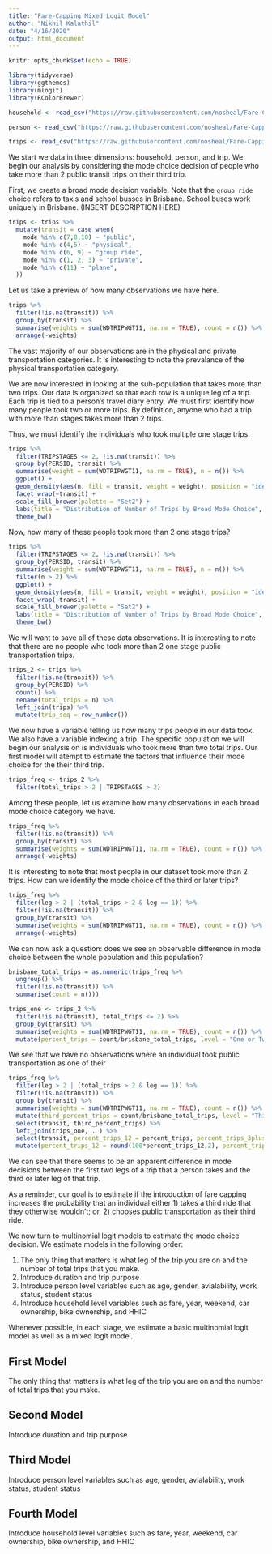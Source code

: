 ```yaml
---
title: "Fare-Capping Mixed Logit Model"
author: "Nikhil Kalathil"
date: "4/16/2020"
output: html_document
---
```


```r
knitr::opts_chunk$set(echo = TRUE)
```

```r
library(tidyverse)
library(ggthemes)
library(mlogit)
library(RColorBrewer)
```


```r
household <- read_csv("https://raw.githubusercontent.com/nosheal/Fare-Capping-Mixed-Logit/master/brisbane_household.csv")
```

```r
person <- read_csv("https://raw.githubusercontent.com/nosheal/Fare-Capping-Mixed-Logit/master/brisbane_person.csv")
```

```r
trips <- read_csv("https://raw.githubusercontent.com/nosheal/Fare-Capping-Mixed-Logit/master/brisbane_trips_clean.csv")
```

We start we data in three dimensions: household, person, and trip. We begin our analysis by considering the mode choice decision of people who take more than 2 public transit trips on their third trip. 

First, we create a broad mode decision variable. Note that the `group ride` choice refers to taxis and school busses in Brisbane. School buses work uniquely in Brisbane. (INSERT DESCRIPTION HERE) 

```r
trips <- trips %>% 
  mutate(transit = case_when(
    mode %in% c(7,8,10) ~ "public", 
    mode %in% c(4,5) ~ "physical",
    mode %in% c(6, 9) ~ "group ride", 
    mode %in% c(1, 2, 3) ~ "private", 
    mode %in% c(11) ~ "plane",
  ))
```

Let us take a preview of how many observations we have here. 


```r
trips %>% 
  filter(!is.na(transit)) %>% 
  group_by(transit) %>% 
  summarise(weights = sum(WDTRIPWGT11, na.rm = TRUE), count = n()) %>% 
  arrange(-weights)
```

The vast majority of our observations are in the physical and private transportation categories. It is interesting to note the prevalance of the physical transportation category.

We are now interested in looking at the sub-population that takes more than two trips. Our data is organized so that each row is a unique leg of a trip. Each trip is tied to a person's travel diary entry. We must first identify how many people took two or more trips. By definition, anyone who had a trip with more than  stages takes more than 2 trips. 

Thus, we must identify the individuals who took multiple one stage trips.  

```r
trips %>% 
  filter(TRIPSTAGES <= 2, !is.na(transit)) %>% 
  group_by(PERSID, transit) %>% 
  summarise(weight = sum(WDTRIPWGT11, na.rm = TRUE), n = n()) %>% 
  ggplot() + 
  geom_density(aes(n, fill = transit, weight = weight), position = "identity") + 
  facet_wrap(~transit) +
  scale_fill_brewer(palette = "Set2") + 
  labs(title = "Distribution of Number of Trips by Broad Mode Choice", fill = "Broad Mode Choice", x = "Trips") + 
  theme_bw()
```

Now, how many of these people took more than 2 one stage trips? 

```r
trips %>% 
  filter(TRIPSTAGES <= 2, !is.na(transit)) %>% 
  group_by(PERSID, transit) %>% 
  summarise(weight = sum(WDTRIPWGT11, na.rm = TRUE), n = n()) %>% 
  filter(n > 2) %>% 
  ggplot() + 
  geom_density(aes(n, fill = transit, weight = weight), position = "identity") + 
  facet_wrap(~transit) +
  scale_fill_brewer(palette = "Set2") + 
  labs(title = "Distribution of Number of Trips by Broad Mode Choice", fill = "Broad Mode Choice", x = "Trips") + 
  theme_bw()
```

We will want to save all of these data observations. It is interesting to note that there are no people who took more than 2 one stage public transportation trips. 

```r
trips_2 <- trips %>% 
  filter(!is.na(transit)) %>% 
  group_by(PERSID) %>% 
  count() %>% 
  rename(total_trips = n) %>% 
  left_join(trips) %>% 
  mutate(trip_seq = row_number())
```

We now have a variable telling us how many trips people in our data took. We also have a variable indexing a trip. The specific population we will begin our analysis on is individuals who took more than two total trips. Our first model will atempt to estimate the factors that influence their mode choice for the their third trip. 

```r
trips_freq <- trips_2 %>% 
  filter(total_trips > 2 | TRIPSTAGES > 2)
```

Among these people, let us examine how many observations in each broad mode choice category we have. 

```r
trips_freq %>% 
  filter(!is.na(transit)) %>% 
  group_by(transit) %>% 
  summarise(weights = sum(WDTRIPWGT11, na.rm = TRUE), count = n()) %>% 
  arrange(-weights)
```

It is interesting to note that most people in our dataset took more than 2 trips. How can we identify the mode choice of the third or later trips? 

```r
trips_freq %>% 
  filter(leg > 2 | (total_trips > 2 & leg == 1)) %>% 
  filter(!is.na(transit)) %>% 
  group_by(transit) %>%
  summarise(weights = sum(WDTRIPWGT11, na.rm = TRUE), count = n()) %>% 
  arrange(-weights)
```

We can now ask a question: does we see an observable difference in mode choice between the whole population and this population? 

```r
brisbane_total_trips = as.numeric(trips_freq %>% 
  ungroup() %>% 
  filter(!is.na(transit)) %>% 
  summarise(count = n()))
```


```r
trips_one <- trips_2 %>% 
  filter(!is.na(transit), total_trips <= 2) %>% 
  group_by(transit) %>% 
  summarise(weights = sum(WDTRIPWGT11, na.rm = TRUE), count = n()) %>% 
  mutate(percent_trips = count/brisbane_total_trips, level = "One or Two Trips")
```

We see that we have no observations where an individual took public transportation as one of their 

```r
trips_freq %>% 
  filter(leg > 2 | (total_trips > 2 & leg == 1)) %>% 
  filter(!is.na(transit)) %>% 
  group_by(transit) %>%
  summarise(weights = sum(WDTRIPWGT11, na.rm = TRUE), count = n()) %>% 
  mutate(third_percent_trips = count/brisbane_total_trips, level = "Third or Later") %>% 
  select(transit, third_percent_trips) %>% 
  left_join(trips_one, . ) %>% 
  select(transit, percent_trips_12 = percent_trips, percent_trips_3plus = third_percent_trips) %>% 
  mutate(percent_trips_12 = round(100*percent_trips_12,2), percent_trips_3plus = round(100*percent_trips_3plus,2))
```

We can see that there seems to be an apparent difference in mode decisions between the first two legs of a trip that a person takes and the third or later leg of that trip. 

As a reminder, our goal is to estimate if the introduction of fare capping increases the probability that an individual either 1) takes a third ride that they otherwise wouldn't; or, 2) chooses public transportation as their third ride. 

We now turn to multinomial logit models to estimate the mode choice decision. We estimate models in the following order: 

1. The only thing that matters is what leg of the trip you are on and the number of total trips that you make. 
2. Introduce duration and trip purpose
3. Introduce person level variables such as age, gender, avialability, work status, student status
4. Introduce household level variables such as fare, year, weekend, car ownership, bike ownership, and HHIC 

Whenever possible, in each stage, we estimate a basic multinomial logit model as well as a mixed logit model. 

## First Model

The only thing that matters is what leg of the trip you are on and the number of total trips that you make. 

## Second Model

Introduce duration and trip purpose

## Third Model 

Introduce person level variables such as age, gender, avialability, work status, student status

## Fourth Model

Introduce household level variables such as fare, year, weekend, car ownership, bike ownership, and HHIC 